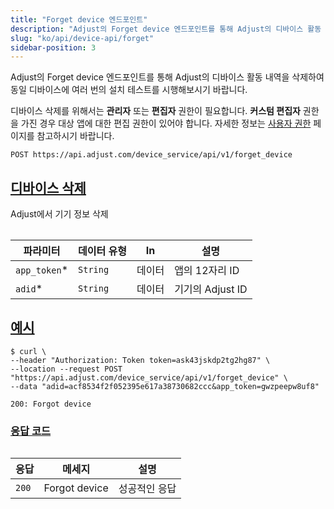```yaml
---
title: "Forget device 엔드포인트"
description: "Adjust의 Forget device 엔드포인트를 통해 Adjust의 디바이스 활동 내역을 삭제하여 동일 디바이스에 여러 번의 설치 테스트를 시행해보시기 바랍니다."
slug: "ko/api/device-api/forget"
sidebar-position: 3
---
```


Adjust의 Forget device 엔드포인트를 통해 Adjust의 디바이스 활동 내역을 삭제하여 동일 디바이스에 여러 번의 설치 테스트를 시행해보시기 바랍니다.

<Callout type="seealso" title="시작에 앞서">

디바이스 삭제를 위해서는 **관리자** 또는 **편집자** 권한이 필요합니다. **커스텀 편집자** 권한을 가진 경우 대상 앱에 대한 편집 권한이 있어야 합니다. 자세한 정보는 [사용자 권한](https://help.adjust.com/ko/article/users) 페이지를 참고하시기 바랍니다.

</Callout>
<CodeBlock title="엔드포인트" highlight="/forget_device">

```http
POST https://api.adjust.com/device_service/api/v1/forget_device
```

</CodeBlock>

## [디바이스 삭제](forget-a-device)

Adjust에서 기기 정보 삭제

<Table>

| 파라미터      | 데이터 유형 | In     | 설명             |
| ------------- | ----------- | ------ | ---------------- |
| `app_token`\* | `String`    | 데이터 | 앱의 12자리 ID   |
| `adid`\*      | `String`    | 데이터 | 기기의 Adjust ID |

</Table>

## [예시](example)

<CodeBlock title="cURL" highlight="gwzpeepw8uf8, acf8534f2f052395e617a38730682ccc">

```console
$ curl \
--header "Authorization: Token token=ask43jskdp2tg2hg87" \
--location --request POST "https://api.adjust.com/device_service/api/v1/forget_device" \
--data "adid=acf8534f2f052395e617a38730682ccc&app_token=gwzpeepw8uf8"
```

</CodeBlock>
<CodeBlock title="성공적인 응답">

```http
200: Forgot device
```

</CodeBlock>

### [응답 코드](response-codes)

<Table>

| 응답  | 메세지        | 설명          |
| ----- | ------------- | ------------- |
| `200` | Forgot device | 성공적인 응답 |

</Table>
